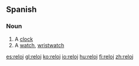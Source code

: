 ==Spanish==

===Noun===
{{es-noun-m|plural=relojes}}

# A [[clock]]
# A [[watch]], [[wristwatch]]

[[es:reloj]]
[[gl:reloj]]
[[ko:reloj]]
[[io:reloj]]
[[hu:reloj]]
[[fi:reloj]]
[[zh:reloj]]
